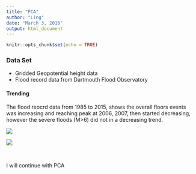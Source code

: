 ---
title: "PCA"
author: "Ling"
date: "March 3, 2016"
output: html_document
---

```{r setup, include=FALSE}
knitr::opts_chunk$set(echo = TRUE)
```

### Data Set
* Gridded Geopotential height data
* Flood record data from Dartmouth Flood Observatory 

#### Trending

The flood reocrd data from 1985 to 2015, shows the overall floors events was increasing and reaching peak at 2006, 2007, then started decreasing, however the severe floods (M>6) did not in a decreasing trend.

![](floods.gif)
<br/>

![](FloodTrend.png)

<br/>

I will continue with PCA
